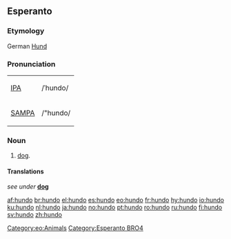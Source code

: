 ==Esperanto==
===Etymology===
German [[Hund]]
===Pronunciation===
{| border=1 cellpadding=5
| [[w:IPA|IPA]] || /ˈhundo/
|-
| [[w:SAMPA|SAMPA]] || /"hundo/
|}

=== Noun ===
{{eo-noun}}
[[Category:eo:Animals]]
# [[dog]].

====Translations====
''see under'' '''[[dog]]'''

[[Category:Esperanto BRO4]]

[[af:hundo]]
[[br:hundo]]
[[el:hundo]]
[[es:hundo]]
[[eo:hundo]]
[[fr:hundo]]
[[hy:hundo]]
[[io:hundo]]
[[ku:hundo]]
[[nl:hundo]]
[[ja:hundo]]
[[no:hundo]]
[[pt:hundo]]
[[ro:hundo]]
[[ru:hundo]]
[[fi:hundo]]
[[sv:hundo]]
[[zh:hundo]]